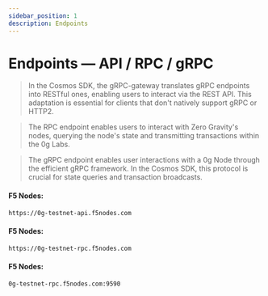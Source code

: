 ```yaml
---
sidebar_position: 1
description: Endpoints
---
```



# Endpoints — API / RPC / gRPC

> In the Cosmos SDK, the gRPC-gateway translates gRPC endpoints into RESTful ones, enabling users to interact via the REST API. This adaptation is essential for clients that don't natively support gRPC or HTTP2.

> The RPC endpoint enables users to interact with Zero Gravity's nodes, querying the node's state and transmitting transactions within the 0g Labs.

> The gRPC endpoint enables user interactions with a 0g Node through the efficient gRPC framework. In the Cosmos SDK, this protocol is crucial for state queries and transaction broadcasts.


<Tabs>
  <TabItem value="api" label="API" default>

#### F5 Nodes:
```bash
https://0g-testnet-api.f5nodes.com
```


</TabItem>
  <TabItem value="rpc" label="RPC">

#### F5 Nodes:
```bash
https://0g-testnet-rpc.f5nodes.com
```



</TabItem>
  <TabItem value="grpc" label="gRPC">

#### F5 Nodes:
```bash
0g-testnet-rpc.f5nodes.com:9590
```


</TabItem>
</Tabs>